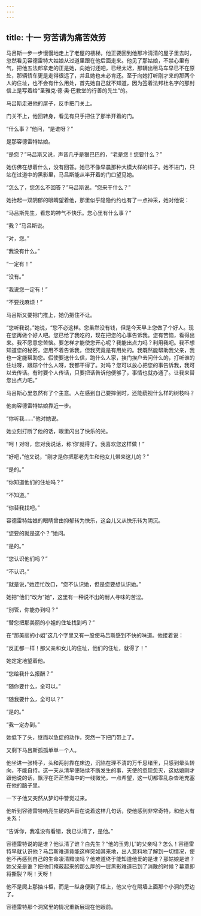 ```yaml
---
---
---
```

title: 十一 穷苦请为痛苦效劳
---




马吕斯一步一步慢慢地走上了老屋的楼梯，他正要回到他那冷清清的屋子里去时，忽然看见容德雷特大姑娘从过道里跟在他后面走来。他见了那姑娘，不禁心里有气，把他五法郎拿走的正是她，向她讨还吧，已经太迟，那辆出租马车早已不在原处，那辆轿车更是走得很远了，并且她也未必肯还。至于向她打听刚才来的那两个人的住址，也不会有什么用处，首先她自己就不知道，因为签着法邦杜名字的那封信上是写着给“圣雅克·德·奥·巴教堂的行善的先生”的。

马吕斯走进他的屋子，反手把门关上。

门关不上，他回转身，看见有只手把住了那半开着的门。

“什么事？”他问，“是谁呀？”

是那容德雷特姑娘。

“是您？”马吕斯又说，声音几乎是狠巴巴的，“老是您！您要什么？”

她仿佛在想着什么，没有回答。她已不像早晨那种大模大样的样子。她不进门，只站在过道中的黑影里，马吕斯能从半开着的门口望见她。

“怎么了，您怎么不回答？”马吕斯说。“您来干什么？”

她抬起一双阴郁的眼睛望着他，那里似乎隐隐约约也有了一点神采，她对他说：

“马吕斯先生，看您的神气不快乐。您心里有什么事？”

“我？”马吕斯说。

“对，您。”

“我没有什么。”

“一定有！”

“没有。”

“我说您一定有！”

“不要找麻烦！”

马吕斯又要把门推上，她仍把住不让。

“您听我说，”她说，“您不必这样。您虽然没有钱，但是今天早上您做了个好人。现在您再做个好人吧。您已给了我吃的，现在把您的心事告诉我。您有苦恼，看得出来。我不愿意您苦恼。要怎样才能使您开心呢？我能出点力吗？利用我吧。我不想知道您的秘密，您用不着告诉我，但我究竟是有用处的。我既然能帮助我父亲，我也一定能帮助您。假使要送什么信，跑什么人家，挨门挨户去问什么的，打听谁的住址呀，跟踪个什么人呀，我都干得了。对吗？您可以放心把您的事告诉我，我可以去传话。有时要个人传话，只要把话告诉他便够了，事情也就办通了。让我来替您出点力吧。”

马吕斯心里忽然有了个主意。人在感到自己要摔倒时，还能藐视什么样的树枝吗？

他向容德雷特姑娘靠近一步。

“你听我……”他对她说。

她立刻打断了他的话，眼里闪出了快乐的光。

“呵！对呀，您对我说话，称‘你’就得了。我喜欢您这样做！”

“好吧，”他又说，“刚才是你把那老先生和他女儿带来这儿的？”

“是的。”

“你知道他们的住址吗？”

“不知道。”

“你替我找吧。”

容德雷特姑娘的眼睛曾由抑郁转为快乐，这会儿又从快乐转为阴沉。

“您要的就是这个？”她问。

“是的。”

“您认识他们吗？”

“不认识。”

“就是说，”她连忙改口，“您不认识她，但是您要想认识她。”

她把“他们”改为“她”，这里有一种说不出的耐人寻味的苦涩。

“别管，你能办到吗？”

“替您把那美丽的小姐的住址找到吗？”

在“那美丽的小姐”这几个字里又有一股使马吕斯感到不快的味道。他接着说：

“反正都一样！那父亲和女儿的住址，他们的住址，就得了！”

她定定地望着他。

“您给我什么报酬？”

“随你要什么，全可以。”

“随我要什么，全可以？”

“是的。”

“我一定办到。”

她低下了头，继而以急促的动作，突然一下把门带上了。

又剩下马吕斯孤孤单单一个人。

他坐进一张椅子，头和两肘靠在床边，沉陷在理不清的万千思绪里，只感到晕头转向，不能自持。这一天从清早便陆续不断发生的事，天使的忽现忽灭，这姑娘刚才跟他说的话，飘浮在茫茫苦海中的一线微光，一点希望，这一切都零乱杂沓地充塞在他的脑子里。

一下子他又突然从梦幻中警觉过来。

他听到容德雷特响亮生硬的声音在说着这样几句话，使他感到非常奇特，和他大有关系：

“告诉你，我准没有看错，我已认清了，是他。”

容德雷特说的是谁？他认清了谁？白先生？“他的玉秀儿”的父亲吗？怎么！容德雷特早就认识他？马吕斯难道竟能这样突如其来地，出人意料地了解到一切情况，使他不再感到自己的生命凄清黯淡吗？他难道终于能知道他爱的是谁？那姑娘是谁？她父亲是谁？把他们掩蔽起来的那么厚的一层黑影难道已到了消散的时候？幕罩即将撕裂？啊！天呀！

他不是爬上那抽斗柜，而是一纵身便到了柜上，他又守在隔墙上面那个小洞的旁边了。

容德雷特那个洞窝里的情况重新展现在他眼前。